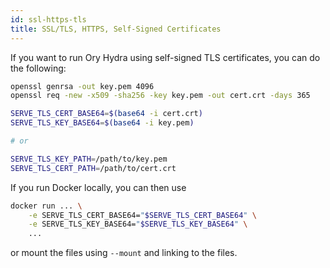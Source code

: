 ```yaml
---
id: ssl-https-tls
title: SSL/TLS, HTTPS, Self-Signed Certificates
---
```


If you want to run Ory Hydra using self-signed TLS certificates, you can do the
following:

```sh
openssl genrsa -out key.pem 4096
openssl req -new -x509 -sha256 -key key.pem -out cert.crt -days 365

SERVE_TLS_CERT_BASE64=$(base64 -i cert.crt)
SERVE_TLS_KEY_BASE64=$(base64 -i key.pem)

# or

SERVE_TLS_KEY_PATH=/path/to/key.pem
SERVE_TLS_CERT_PATH=/path/to/cert.crt
```

If you run Docker locally, you can then use

```sh
docker run ... \
    -e SERVE_TLS_CERT_BASE64="$SERVE_TLS_CERT_BASE64" \
    -e SERVE_TLS_KEY_BASE64="$SERVE_TLS_KEY_BASE64" \
    ...
```

or mount the files using `--mount` and linking to the files.
